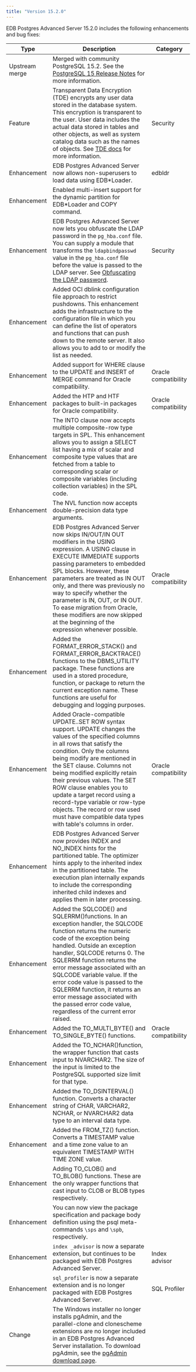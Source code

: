 ```yaml
---
title: "Version 15.2.0"
---
```


EDB Postgres Advanced Server 15.2.0 includes the following enhancements and bug fixes:

| Type           | Description                                                                                                                          |  Category              |
| -------------- | -------------------------------------------------------------------------------------------------------------------------------------|  --------------------- |
| Upstream merge | Merged with community PostgreSQL 15.2. See the [PostgreSQL 15 Release Notes](https://www.postgresql.org/docs/15/release-15.html) for more information.                           |                        |
| Feature        | Transparent Data Encryption (TDE) encrypts any user data stored in the database system. This encryption is transparent to the user. User data includes the actual data stored in tables and other objects, as well as system catalog data such as the names of objects. See [TDE docs](/tde/latest) for more information. | Security |
| Enhancement    | EDB Postgres Advanced Server now allows non-superusers to load data using EDB*Loader.     | edbldr |                       
| Enhancement    | Enabled multi-insert support for the dynamic partition for EDB*Loader and COPY command. |  |
| Enhancement    | EDB Postgres Advanced Server now lets you obfuscate the LDAP password in the `pg_hba.conf` file. You can supply a module that transforms the `ldapbindpasswd` value in the `pg_hba.conf` file before the value is passed to the LDAP server. See [Obfuscating the LDAP password](../database_administration/01_configuration_parameters/01_setting_new_parameters/#obfuscating-the-ldap-password). | Security |
| Enhancement    | Added OCI dblink configuration file approach to restrict pushdowns. This enhancement adds the infrastructure to the configuration file in which you can define the list of operators and functions that can push down to the remote server. It also allows you to add to or modify the list as needed. |      |
| Enhancement    | Added support for WHERE clause to the UPDATE and INSERT of MERGE command for Oracle compatibility.| Oracle compatibility |
| Enhancement    | Added the HTP and HTF packages to built-in packages for Oracle compatibility. | Oracle compatibility |
| Enhancement    | The INTO clause now accepts multiple composite-row type targets in SPL. This enhancement allows you to assign a SELECT list having a mix of scalar and composite type values that are fetched from a table to corresponding scalar or composite variables (including collection variables) in the SPL code.
| Enhancement    | The NVL function now accepts double-precision data type arguments. | |
| Enhancement    | EDB Postgres Advanced Server now skips IN/OUT/IN OUT modifiers in the USING expression. A USING clause in EXECUTE IMMEDIATE supports passing parameters to embedded SPL blocks. However, these parameters are treated as IN OUT only, and there was previously no way to specify whether the parameter is IN, OUT, or IN OUT. To ease migration from Oracle, these modifiers are now skipped at the beginning of the expression whenever possible. | Oracle compatibility |
| Enhancement    | Added the FORMAT_ERROR_STACK() and FORMAT_ERROR_BACKTRACE() functions to the DBMS_UTILITY package. These functions are used in a stored procedure, function, or package to return the current exception name. These functions are useful for debugging and logging purposes. | |
| Enhancement    | Added Oracle-compatible UPDATE..SET ROW syntax support. UPDATE changes the values of the specified columns in all rows that satisfy the condition. Only the columns being modify are mentioned in the SET clause. Columns not being modified explicitly retain their previous values. The SET ROW clause enables you to update a target record using a record-type variable or row-type objects. The record or row used must have compatible data types with table's columns in order. | Oracle compatibility |
| Enhancement    | EDB Postgres Advanced Server now provides INDEX and NO_INDEX hints for the partitioned table. The optimizer hints apply to the inherited index in the partitioned table. The execution plan internally expands to include the corresponding inherited child indexes and applies them in later processing. | |
| Enhancement    | Added the SQLCODE() and SQLERRM()functions. In an exception handler, the SQLCODE function returns the numeric code of the exception being handled. Outside an exception handler, SQLCODE returns 0. The SQLERRM function returns the error message associated with an SQLCODE variable value. If the error code value is passed to the SQLERRM function, it returns an error message associated with the passed error code value, regardless of the current error raised. |  |
| Enhancement    | Added the TO_MULTI_BYTE() and TO_SINGLE_BYTE() functions. | Oracle compatibility |
| Enhancement    | Added the TO_NCHAR()function, the wrapper function that casts input to NVARCHAR2. The size of the input is limited to the PostgreSQL supported size limit for that type. | |
| Enhancement    | Added the TO_DSINTERVAL() function. Converts a character string of CHAR, VARCHAR2, NCHAR, or NVARCHAR2 data type to an interval data type. | |
| Enhancement    | Added the FROM_TZ() function. Converts a TIMESTAMP value and a time zone value to an equivalent TIMESTAMP WITH TIME ZONE value. | |
| Enhancement    | Adding TO_CLOB() and TO_BLOB() functions. These are the only wrapper functions that cast input to CLOB or BLOB types respectively. | |
| Enhancement    | You can now view the package specification and package body definition using the psql meta-commands `\sps` and `\spb`, respectively. | |
| Enhancement    | `index _advisor` is now a separate extension, but continues to be packaged with EDB Postgres Advanced Server. | Index advisor |
| Enhancement    | `sql_profiler` is now a separate extension and is no longer packaged with EDB Postgres Advanced Server. | SQL Profiler |
| Change | The Windows installer no longer installs pgAdmin, and the parallel-clone and clonescheme extensions are no longer included in an EDB Postgres Advanced Server installation. To download pgAdmin, see the [pgAdmin download page](https://www.pgadmin.org/download/). |

